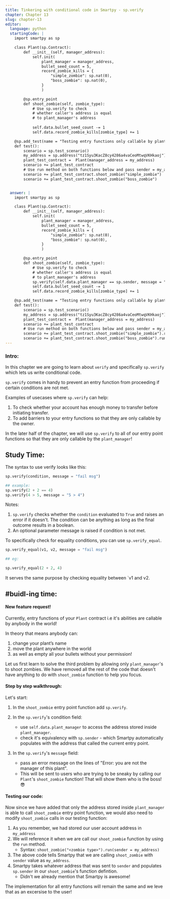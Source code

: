```yaml
---
title: Tinkering with conditional code in Smartpy - sp.verify
chapter: Chapter 13
slug: chapter-13
editor:
  language: python
  startingCode: |
    import smartpy as sp

    class Plant(sp.Contract):
        def __init__(self, manager_address):
            self.init(
                plant_manager = manager_address, 
                bullet_seed_count = 5, 
                record_zombie_kills = {
                    "simple_zombie": sp.nat(0), 
                    "boss_zombie": sp.nat(0), 
                }
                )

        @sp.entry_point
        def shoot_zombie(self, zombie_type):
            # Use sp.verify to check 
            # whether caller's address is equal 
            # to plant_manager's address
            
            self.data.bullet_seed_count -= 1
            self.data.record_zombie_kills[zombie_type] += 1

    @sp.add_test(name = "Testing entry functions only callable by plant manager")
    def test():
        scenario = sp.test_scenario()
        my_address = sp.address("tz1Syu3KacZ8cy4286a4vaCeoMtwqVKHkaoj")
        plant_test_contract =  Plant(manager_address = my_address)
        scenario += plant_test_contract
        # Use run method on both functions below and pass sender = my_address to it. 
        scenario += plant_test_contract.shoot_zombie("simple_zombie")
        scenario += plant_test_contract.shoot_zombie("boss_zombie")


  answer: |  
    import smartpy as sp

    class Plant(sp.Contract):
        def __init__(self, manager_address):
            self.init(
                plant_manager = manager_address, 
                bullet_seed_count = 5,
                record_zombie_kills = {
                    "simple_zombie": sp.nat(0), 
                    "boss_zombie": sp.nat(0), 
                }
                )

        @sp.entry_point
        def shoot_zombie(self, zombie_type):
            # Use sp.verify to check 
            # whether caller's address is equal 
            # to plant_manager's address
            sp.verify(self.data.plant_manager == sp.sender, message = "Error: you are not the manager of this plant")
            self.data.bullet_seed_count -= 1
            self.data.record_zombie_kills[zombie_type] += 1

    @sp.add_test(name = "Testing entry functions only callable by plant manager")
    def test():
        scenario = sp.test_scenario()
        my_address = sp.address("tz1Syu3KacZ8cy4286a4vaCeoMtwqVKHkaoj")
        plant_test_contract =  Plant(manager_address = my_address)
        scenario += plant_test_contract
        # Use run method on both functions below and pass sender = my_address to it. 
        scenario += plant_test_contract.shoot_zombie("simple_zombie").run(sender = my_address)
        scenario += plant_test_contract.shoot_zombie("boss_zombie").run(sender = my_address)
---
```


### Intro: 
In this chapter we are going to learn about `verify` and specifically `sp.verify` which lets us write conditional code. 

`sp.verify` comes in handy to prevent an entry function from proceeding if certain conditions are not met. 

Examples of usecases where `sp.verify` can help: 

1. To check whether your account has enough money to transfer before initiating transfer. 
2. To add barriers to your entry functions so that they are only callable by the owner. 

In the later half of the chapter, we will use `sp.verify` to all of our entry point functions so that they are only callable by the `plant_manager`!



## Study Time: 


The syntax to use verify looks like this: 

```python
sp.verify(condition, message = "fail msg"​)

## example: 
sp.verify(2 + 2 == 4)
sp.verify(4 > 5, message = "5 > 4")

```

Notes: 
1. `sp.verify` checks whether the `condition` evaluated to `True` and raises an error if it doesn't. The condition can be anything as long as the final outcome results in a boolean. 
2. An optional parameter message is raised if condition is not met.


To specifically check for equality conditions, you can use `sp.verify_equal`. 

```python
sp.verify_equal(v1, v2, message = "fail msg"​)

## eg: 

sp.verify_equal(2 + 2, 4)

```

It serves the same purpose by checking equality between `v1 and v2. 


## #buidl-ing time:

#### New feature request!

Currently, entry functions of your `Plant` contract i.e it's abilities are callable by anybody in the world! 

In theory that means anybody can:
1. change your plant’s name 
2. move the plant anywhere in the world 
3. as well as empty all your bullets without your permission!

Let us first learn to solve the third problem by allowing only `plant_manager`'s to shoot zombies. We have removed all the rest of the code that doesn't have anything to do with `shoot_zombie` function to help you focus. 

#### Step by step walkthrough: 

Let's start: 

1. In the `shoot_zombie` entry point function add `sp.verify`. 
2. In the `sp.verify`'s condition field: 
    * use `self.data.plant_manager` to access the address stored inside `plant_manager`. 
    * check it's equivalency with `sp.sender` - which Smartpy automatically populates with the address that called the current entry point. 
 
3. In the `sp.verify`'s `message` field: 
    * pass an error message on the lines of "Error: you are not the manager of this plant". 
    * This will be sent to users who are trying to be sneaky by calling our `Plant`'s `shoot_zombie` function! That will show them who is the boss! 😎

#### Testing our code: 
Now since we have added that only the address stored inside `plant_manager` is able to call `shoot_zombie` entry point function, we would also need to modify `shoot_zombie` calls in our testing function: 

1. As you remember, we had stored our user account address in `my_address`
2. We will reference it when we are call our `shoot_zombie` function by using the `run` method. 
    * Syntax: `shoot_zombie("<zombie type>").run(sender = my_address)`
3. The above code tells Smartpy that we are calling `shoot_zombie` with `sender` value as `my_address`. 
4. Smartpy takes whatever address that was sent to `sender` and populates `sp.sender` in our `shoot_zombie`'s function defintion. 
    * Didn't we already mention that Smartpy is awesome! 


The implementation for all entry functions will remain the same and we leve that as an excersise to the user! 
